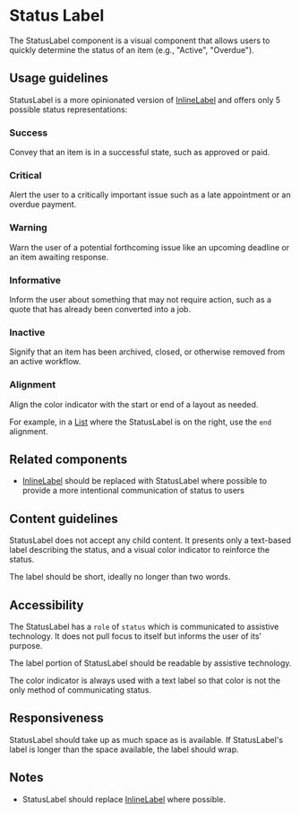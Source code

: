 

# Status Label

The StatusLabel component is a visual component that allows users to quickly
determine the status of an item (e.g., "Active", "Overdue").

## Usage guidelines

StatusLabel is a more opinionated version of
[InlineLabel](../?path=/docs/components-status-and-feedback-inlinelabel--docs)
and offers only 5 possible status representations:

### Success

Convey that an item is in a successful state, such as approved or paid.

### Critical

Alert the user to a critically important issue such as a late appointment or an
overdue payment.

### Warning

Warn the user of a potential forthcoming issue like an upcoming deadline or an
item awaiting response.

### Informative

Inform the user about something that may not require action, such as a quote
that has already been converted into a job.

### Inactive

Signify that an item has been archived, closed, or otherwise removed from an
active workflow.

  <Content>
    <StatusLabel label="Success" status="success" alignment="start" />
    <StatusLabel label="Critical" status="critical" alignment="start" />
    <StatusLabel label="Informative" status="informative" alignment="start" />
    <StatusLabel label="Warning" status="warning" alignment="start" />
    <StatusLabel label="Inactive" status="inactive" alignment="start" />
  </Content>

### Alignment

Align the color indicator with the start or end of a layout as needed.

For example, in a [List](../?path=/docs/components-lists-and-tables-list--docs)
where the StatusLabel is on the right, use the `end` alignment.

  <div style={{ display: "flex", justifyContent: "space-between" }}>
    <StatusLabel label="Start" status="inactive" alignment="start" />
    <StatusLabel label="End" status="inactive" alignment="end" />
  </div>

## Related components

- [InlineLabel](../?path=/docs/components-status-and-feedback-inlinelabel--docs)
  should be replaced with StatusLabel where possible to provide a more
  intentional communication of status to users

## Content guidelines

StatusLabel does not accept any child content. It presents only a text-based
label describing the status, and a visual color indicator to reinforce the
status.

The label should be short, ideally no longer than two words.

## Accessibility

The StatusLabel has a `role` of `status` which is communicated to assistive
technology. It does not pull focus to itself but informs the user of its'
purpose.

The label portion of StatusLabel should be readable by assistive technology.

The color indicator is always used with a text label so that color is not the
only method of communicating status.

## Responsiveness

StatusLabel should take up as much space as is available. If StatusLabel's label
is longer than the space available, the label should wrap.

## Notes

- StatusLabel should replace
  [InlineLabel](../?path=/docs/components-status-and-feedback-inlinelabel--docs)
  where possible.
